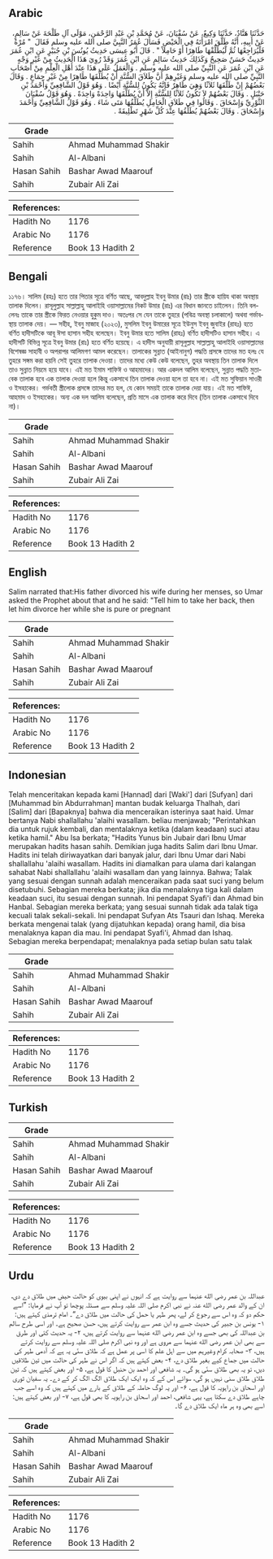 ## Arabic


<div dir="rtl" lang="ar" style={{fontSize:'larger',backgroundColor:'#f8f9fa',padding:20}}>
حَدَّثَنَا هَنَّادٌ، حَدَّثَنَا وَكِيعٌ، عَنْ سُفْيَانَ، عَنْ مُحَمَّدِ بْنِ عَبْدِ الرَّحْمَنِ، مَوْلَى آلِ طَلْحَةَ عَنْ سَالِمٍ، عَنْ أَبِيهِ، أَنَّهُ طَلَّقَ امْرَأَتَهُ فِي الْحَيْضِ فَسَأَلَ عُمَرُ النَّبِيَّ صلى الله عليه وسلم فَقَالَ ‏ "‏ مُرْهُ فَلْيُرَاجِعْهَا ثُمَّ لْيُطَلِّقْهَا طَاهِرًا أَوْ حَامِلاً ‏"‏ ‏.‏ قَالَ أَبُو عِيسَى حَدِيثُ يُونُسَ بْنِ جُبَيْرٍ عَنِ ابْنِ عُمَرَ حَدِيثٌ حَسَنٌ صَحِيحٌ وَكَذَلِكَ حَدِيثُ سَالِمٍ عَنِ ابْنِ عُمَرَ وَقَدْ رُوِيَ هَذَا الْحَدِيثُ مِنْ غَيْرِ وَجْهٍ عَنِ ابْنِ عُمَرَ عَنِ النَّبِيِّ صلى الله عليه وسلم ‏.‏ وَالْعَمَلُ عَلَى هَذَا عِنْدَ أَهْلِ الْعِلْمِ مِنْ أَصْحَابِ النَّبِيِّ صلى الله عليه وسلم وَغَيْرِهِمْ أَنَّ طَلاَقَ السُّنَّةِ أَنْ يُطَلِّقَهَا طَاهِرًا مِنْ غَيْرِ جِمَاعٍ ‏.‏ وَقَالَ بَعْضُهُمْ إِنْ طَلَّقَهَا ثَلاَثًا وَهِيَ طَاهِرٌ فَإِنَّهُ يَكُونُ لِلسُّنَّةِ أَيْضًا ‏.‏ وَهُوَ قَوْلُ الشَّافِعِيِّ وَأَحْمَدَ بْنِ حَنْبَلٍ ‏.‏ وَقَالَ بَعْضُهُمْ لاَ تَكُونُ ثَلاَثًا لِلسُّنَّةِ إِلاَّ أَنْ يُطَلِّقَهَا وَاحِدَةً وَاحِدَةً ‏.‏ وَهُوَ قَوْلُ سُفْيَانَ الثَّوْرِيِّ وَإِسْحَاقَ ‏.‏ وَقَالُوا فِي طَلاَقِ الْحَامِلِ يُطَلِّقُهَا مَتَى شَاءَ ‏.‏ وَهُوَ قَوْلُ الشَّافِعِيِّ وَأَحْمَدَ وَإِسْحَاقَ ‏.‏ وَقَالَ بَعْضُهُمْ يُطَلِّقُهَا عِنْدَ كُلِّ شَهْرٍ تَطْلِيقَةً ‏.‏
</div>
<div style={{backgroundColor:'#f8f9fa',padding:20, marginBottom: 10}}><table> <thead> <tr> <th>Grade</th> <th></th> </tr> </thead> <tbody> <tr><td>Sahih</td><td>Ahmad Muhammad Shakir</td></tr><tr><td>Sahih</td><td>Al-Albani</td></tr><tr><td>Hasan Sahih</td><td>Bashar Awad Maarouf</td></tr><tr><td>Sahih</td><td>Zubair Ali Zai</td></tr></tbody></table><table> <thead> <tr> <th>References:</th> <th></th> </tr> </thead> <tbody><tr><td>Hadith No</td><td>1176</td></tr><tr><td>Arabic No</td><td>1176</td></tr><tr><td>Reference</td><td>Book 13 Hadith 2</td></tr></tbody></table></div>

## Bengali


<div dir="ltr" lang="bn" style={{fontSize:'larger',backgroundColor:'#f8f9fa',padding:20}}>
১১৭৬। সালিম (রহঃ) হতে তার পিতার সূত্রে বর্ণিত আছে, আবদুল্লাহ ইবনু উমার (রাঃ) তার স্ত্রীকে হায়িয থাকা অবস্থায় তালাক দিলেন। রাসূলুল্লাহ সাল্লাল্লাহু আলাইহি ওয়াসাল্লামের নিকট উমার (রাঃ) এর বিধান জানতে চাইলেন। তিনি বললেনঃ তাকে তার স্ত্রীকে ফিরত নেওয়ার হুকুম দাও। অতঃপর সে যেন তাকে তুহরে (পবিত্র অবস্থা চলাকালে) অথবা গর্ভাবস্থায় তালাক দেয়। — সহীহ, ইবনু মাজাহ (২০২৩), মুসলিম ইবনু উমারের সূত্রে ইউনুস ইবনু জুবাইর (রাহঃ) হতে বর্ণিত হাদীসটিকে আবূ ঈসা হাসান সহীহ বলেছেন। ইবনু উমার হতে সালিম (রাহঃ) বর্ণিত হাদীসটিও হাসান সহীহ। এ হাদীসটি বিভিন্ন সূত্রে ইবনু উমার (রাঃ) হতে বর্ণিত হয়েছে। এ হাদীস অনুযায়ী রাসূলুল্লাহ সাল্লাল্লাহু আলাইহি ওয়াসাল্লামের বিশেষজ্ঞ সাহাবী ও অপরাপর আলিমগণ আমল করেছেন। তালাকের সুন্নাত (আইনানুগ) পদ্ধতি প্রসঙ্গে তাদের মত হলঃ যে তুহরে সঙ্গম করা হয়নি সেই তুহরে তালাক দেওয়া। তাদের মধ্যে কেউ কেউ বলেছেন, তুহর অবস্থায় তিন তালাক দিলে তাও সুন্নাত নিয়মে হয়ে যাবে। এই মত ইমাম শাফিঈ ও আহমাদের। আর একদল আলিম বলেছেন, সুন্নাত পদ্ধতি মুতাবেক তালাক হবে এক তালাক দেওয়া হলে কিন্তু একসাথে তিন তালাক দেওয়া হলে তা হবে না। এই মত সুফিয়ান সাওরী ও ইসহাকের। গর্ভবতী স্ত্রীলোক প্রসঙ্গে তাদের মত হল, যে কোন সময়ই তাকে তালাক দেয়া যায়। এই মত শাফিঈ, আহমাদ ও ইসহাকের। অন্য এক দল আলিম বলেছেন, প্রতি মাসে এক তালাক করে দিবে (তিন তালাক একসাথে দিবে না)।
</div>
<div style={{backgroundColor:'#f8f9fa',padding:20, marginBottom: 10}}><table> <thead> <tr> <th>Grade</th> <th></th> </tr> </thead> <tbody> <tr><td>Sahih</td><td>Ahmad Muhammad Shakir</td></tr><tr><td>Sahih</td><td>Al-Albani</td></tr><tr><td>Hasan Sahih</td><td>Bashar Awad Maarouf</td></tr><tr><td>Sahih</td><td>Zubair Ali Zai</td></tr></tbody></table><table> <thead> <tr> <th>References:</th> <th></th> </tr> </thead> <tbody><tr><td>Hadith No</td><td>1176</td></tr><tr><td>Arabic No</td><td>1176</td></tr><tr><td>Reference</td><td>Book 13 Hadith 2</td></tr></tbody></table></div>

## English


<div dir="ltr" lang="en" style={{fontSize:'larger',backgroundColor:'#f8f9fa',padding:20}}>
Salim narrated that:His father divorced his wife during her menses, so Umar asked the Prophet about that and he said: "Tell him to take her back, then let him divorce her while she is pure or pregnant
</div>
<div style={{backgroundColor:'#f8f9fa',padding:20, marginBottom: 10}}><table> <thead> <tr> <th>Grade</th> <th></th> </tr> </thead> <tbody> <tr><td>Sahih</td><td>Ahmad Muhammad Shakir</td></tr><tr><td>Sahih</td><td>Al-Albani</td></tr><tr><td>Hasan Sahih</td><td>Bashar Awad Maarouf</td></tr><tr><td>Sahih</td><td>Zubair Ali Zai</td></tr></tbody></table><table> <thead> <tr> <th>References:</th> <th></th> </tr> </thead> <tbody><tr><td>Hadith No</td><td>1176</td></tr><tr><td>Arabic No</td><td>1176</td></tr><tr><td>Reference</td><td>Book 13 Hadith 2</td></tr></tbody></table></div>

## Indonesian


<div dir="ltr" lang="id" style={{fontSize:'larger',backgroundColor:'#f8f9fa',padding:20}}>
Telah menceritakan kepada kami [Hannad] dari [Waki'] dari [Sufyan] dari [Muhammad bin Abdurrahman] mantan budak keluarga Thalhah, dari [Salim] dari [Bapaknya] bahwa dia menceraikan isterinya saat haid. Umar bertanya Nabi shallallahu 'alaihi wasallam. beliau menjawab; "Perintahkan dia untuk rujuk kembali, dan mentalaknya ketika (dalam keadaan) suci atau ketika hamil." Abu Isa berkata; "Hadits Yunus bin Jubair dari Ibnu Umar merupakan hadits hasan sahih. Demikian juga hadits Salim dari Ibnu Umar. Hadits ini telah diriwayatkan dari banyak jalur, dari Ibnu Umar dari Nabi shallallahu 'alaihi wasallam. Hadits ini diamalkan para ulama dari kalangan sahabat Nabi shallallahu 'alaihi wasallam dan yang lainnya. Bahwa; Talak yang sesuai dengan sunnah adalah menceraikan pada saat suci yang belum disetubuhi. Sebagian mereka berkata; jika dia menalaknya tiga kali dalam keadaan suci, itu sesuai dengan sunnah. Ini pendapat Syafi'i dan Ahmad bin Hanbal. Sebagian mereka berkata; yang sesuai sunnah tidak ada talak tiga kecuali talak sekali-sekali. Ini pendapat Sufyan Ats Tsauri dan Ishaq. Mereka berkata mengenai talak (yang dijatuhkan kepada) orang hamil, dia bisa menalaknya kapan dia mau. Ini pendapat Syafi'i, Ahmad dan Ishaq. Sebagian mereka berpendapat; menalaknya pada setiap bulan satu talak
</div>
<div style={{backgroundColor:'#f8f9fa',padding:20, marginBottom: 10}}><table> <thead> <tr> <th>Grade</th> <th></th> </tr> </thead> <tbody> <tr><td>Sahih</td><td>Ahmad Muhammad Shakir</td></tr><tr><td>Sahih</td><td>Al-Albani</td></tr><tr><td>Hasan Sahih</td><td>Bashar Awad Maarouf</td></tr><tr><td>Sahih</td><td>Zubair Ali Zai</td></tr></tbody></table><table> <thead> <tr> <th>References:</th> <th></th> </tr> </thead> <tbody><tr><td>Hadith No</td><td>1176</td></tr><tr><td>Arabic No</td><td>1176</td></tr><tr><td>Reference</td><td>Book 13 Hadith 2</td></tr></tbody></table></div>

## Turkish


<div dir="ltr" lang="tr" style={{fontSize:'larger',backgroundColor:'#f8f9fa',padding:20}}>

</div>
<div style={{backgroundColor:'#f8f9fa',padding:20, marginBottom: 10}}><table> <thead> <tr> <th>Grade</th> <th></th> </tr> </thead> <tbody> <tr><td>Sahih</td><td>Ahmad Muhammad Shakir</td></tr><tr><td>Sahih</td><td>Al-Albani</td></tr><tr><td>Hasan Sahih</td><td>Bashar Awad Maarouf</td></tr><tr><td>Sahih</td><td>Zubair Ali Zai</td></tr></tbody></table><table> <thead> <tr> <th>References:</th> <th></th> </tr> </thead> <tbody><tr><td>Hadith No</td><td>1176</td></tr><tr><td>Arabic No</td><td>1176</td></tr><tr><td>Reference</td><td>Book 13 Hadith 2</td></tr></tbody></table></div>

## Urdu


<div dir="rtl" lang="ur" style={{fontSize:'larger',backgroundColor:'#f8f9fa',padding:20}}>
عبداللہ بن عمر رضی الله عنہما سے روایت ہے کہ انہوں نے اپنی بیوی کو حالت حیض میں طلاق دے دی، ان کے والد عمر رضی الله عنہ نے نبی اکرم صلی اللہ علیہ وسلم سے مسئلہ پوچھا تو آپ نے فرمایا: ”اسے حکم دو کہ وہ اس سے رجوع کر لے، پھر طہر یا حمل کی حالت میں طلاق دے“۔ امام ترمذی کہتے ہیں: ۱- یونس بن جبیر کی حدیث جسے وہ ابن عمر سے روایت کرتے ہیں، حسن صحیح ہے۔ اور اسی طرح سالم بن عبداللہ کی بھی جسے وہ ابن عمر رضی الله عنہما سے روایت کرتے ہیں، ۲- یہ حدیث کئی اور طرق سے بھی ابن عمر رضی الله عنہما سے مروی ہے اور وہ نبی اکرم صلی اللہ علیہ وسلم سے روایت کرتے ہیں، ۳- صحابہ کرام وغیرہم میں سے اہل علم کا اسی پر عمل ہے کہ طلاق سنّی یہ ہے کہ آدمی طہر کی حالت میں جماع کیے بغیر طلاق دے، ۴- بعض کہتے ہیں کہ اگر اس نے طہر کی حالت میں تین طلاقیں دیں، تو یہ بھی طلاق سنّی ہو گی۔ یہ شافعی اور احمد بن حنبل کا قول ہے، ۵- اور بعض کہتے ہیں کہ تین طلاق طلاق سنی نہیں ہو گی، سوائے اس کے کہ وہ ایک ایک طلاق الگ الگ کر کے دے۔ یہ سفیان ثوری اور اسحاق بن راہویہ کا قول ہے، ۶- اور یہ لوگ حاملہ کے طلاق کے بارے میں کہتے ہیں کہ وہ اسے جب چاہے طلاق دے سکتا ہے، یہی شافعی، احمد اور اسحاق بن راہویہ کا بھی قول ہے، ۷- اور بعض کہتے ہیں: اسے بھی وہ ہر ماہ ایک طلاق دے گا۔
</div>
<div style={{backgroundColor:'#f8f9fa',padding:20, marginBottom: 10}}><table> <thead> <tr> <th>Grade</th> <th></th> </tr> </thead> <tbody> <tr><td>Sahih</td><td>Ahmad Muhammad Shakir</td></tr><tr><td>Sahih</td><td>Al-Albani</td></tr><tr><td>Hasan Sahih</td><td>Bashar Awad Maarouf</td></tr><tr><td>Sahih</td><td>Zubair Ali Zai</td></tr></tbody></table><table> <thead> <tr> <th>References:</th> <th></th> </tr> </thead> <tbody><tr><td>Hadith No</td><td>1176</td></tr><tr><td>Arabic No</td><td>1176</td></tr><tr><td>Reference</td><td>Book 13 Hadith 2</td></tr></tbody></table></div>
